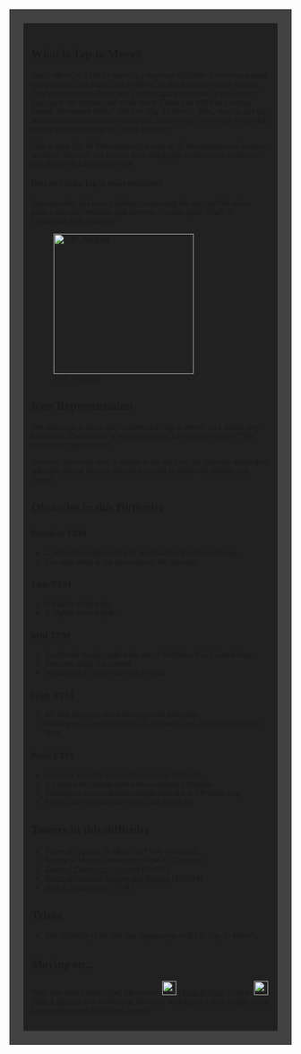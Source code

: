 {{DISPLAYTITLE:Tap to Move}}<div style="background:#212121;padding:1em;font-family:rubik;border:25px solid #424242">
{{CSS|content=<nowiki>
#ttm {
    font-family: Arial;
    font-weight: 900;
    color: #7F7F7F;
    text-shadow: 0.1em 0.1em #161616
}
</nowiki>}}{{Humanly Possible}}{{NewDifficultyInfobox|title1=<big><big><span id="ttm">Tap to Move</span></big></big>|date_added=20<sup>th</sup> December, 2021|image1=<gallery>
2Tap2Move.webp|Current
newttm.webp|Old
TtM2.png|Older
</gallery>|type=[[:Category:Humanly Possible|Humanly possible]] [[:Category:Sub-Difficulties|sub-difficulty]]|class=[[:Category:Class 1|Class 1]]|previous=*{{Class0Difficulties|Press a Key}} [[Press a Key]]|next={{Class0Difficulties|Climb A Truss|25px}} [[Climb A Truss]]|creator(s)=[[User:Kingsley12345|Kingsley12345]]|decal_id=Current: [https://create.roblox.com/store/asset/18990709664/Tap-to-Move/ 18990709664]
Old: [https://create.roblox.com/store/asset/9354255533/Tap-to-Move/ 9354255533]
Older: [https://create.roblox.com/store/asset/8297747354/Tap-to-Move/ 8297747354]|main_difficulty={{Class0Difficulties|Press a Key}} [[Press a Key]]|rating=-12.66|alt_next={{Class0Difficulties|Walk A Slope|25px}} [[Walk A Slope]]}}

== What is <span>Tap to Move</span>? ==
<span>Tap to Move</span>, or TTM for short, is a very easy difficulty. It revolves around one gimmick, and that is: Tap To Move, as this difficulty's name implies. Here's an overview: If you join a Roblox game and click on the Roblox logo, go to the Settings and scroll down. There, you will find a setting named "Movement Mode". Set it to "Tap To Move." Then, you can just tap anywhere, and unless there's a gap that is just too far, a wall that is too high, a slope that is too steep, etc, it will go there.

This is what Tap To Move basically is, and all of the obstacles will revolve around it. Since all you have to do is simply tap on the screen to move to any place, it is fairly easy to use.

==== How do I make Tap to Move obstacles? ====
You can either just have a platform connecting the start and the end or make a basically invisible path between 2 visible parts. That's it. Underneath is an example:

[[File:TtM_thing.jpg|frameless|250x250px]]

== Icon Representation ==
The older icon is just a gray compressed “Tap to Move” on a darker grey backround. The old icon is mostly the same, but it has the letters “TtM” instead of “Tap to Move”.

However, the newer icon is similar to the old icon, but there are darker grey splotches behind the text, and the text itself is shadowed, bolded, and curved.

== Obstacles in this Difficulty ==

=== Baseline TTM ===

* A perfectly straight path with no obstacles. It is 20 studs long.
* The same thing as the last obstacle, but narrower.

=== Low TTM ===

* A slightly tilted path.
* A slightly curved path.

=== Mid TTM ===

* A perfectly straight path made out of killbricks. It is 15 studs long.
* The same thing, but curved.
* Walking up an otherwise straight path.

=== High TTM ===

* All Mid obstacles, but with occasional killbricks.
* Walking on a straight path that is 100 studs long, but the path is very thick.

=== Peak TTM ===

* A curved, upwards path with occasional killbricks.
* A 2 stud wide straight path with occasional killbricks.
* Walking on an even thicker straight path that is 300 studs long.
* An invisible path that has occasional killbricks.

== Towers in this difficulty ==

* Tower of Tapping To Move (ToTTM) (Fictional)
* Steeple of Moving Awkwardly (SoMA) (Fictional)
* [[Room of Pathway to Nowhere]] (RoPtN)
*[[Tower of Invisible Tapping and Moving]] (ToITaM)
*[https://www.roblox.com/games/10406214285/Quasis-Towers-of-Nonsense Stall of Archipelago] (SToA)

== Trivia ==

* This difficulty is the first that requires you to Set it "Tap To Move" .

== Moving on... ==
Well, that wasn’t hard, right? Move on to [[File:Cat.png|25x25px]] [[Climb A Truss]], or go to [[File:WAS.png|25x25px]] [[Walk A Slope]] if you wanna hang on to just walking for a little longer. Good luck on the harder difficulties, though.{{DifficultiesNavbox}}</div>